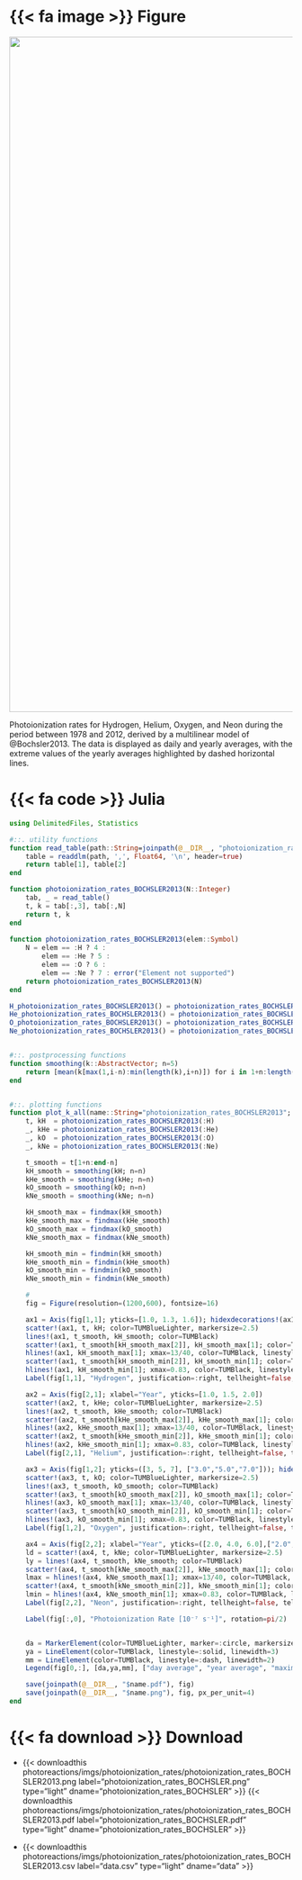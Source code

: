::: {.column-page-right}
::: {.panel-tabset}

# {{< fa image >}} Figure

::: {#fig-photoionization-rates-BOCHSLER}
![](/documentation/sources_sinks/photoreactions/imgs/photoionization_rates/photoionization_rates_BOCHSLER2013.png){width="1200px"}

Photoionization rates for Hydrogen, Helium, Oxygen, and Neon during the period between 1978 and 2012, derived by a multilinear model of @Bochsler2013. The data is displayed as daily and yearly averages, with the extreme values of the yearly averages highlighted by dashed horizontal lines.
:::

# {{< fa code >}} Julia

```julia
using DelimitedFiles, Statistics

#::. utility functions
function read_table(path::String=joinpath(@__DIR__, "photoionization_rates_BOCHSLER2013.csv"))
    table = readdlm(path, ',', Float64, '\n', header=true)
    return table[1], table[2]
end

function photoionization_rates_BOCHSLER2013(N::Integer)
    tab, _ = read_table()
    t, k = tab[:,3], tab[:,N]
    return t, k
end
 
function photoionization_rates_BOCHSLER2013(elem::Symbol)
    N = elem == :H ? 4 :
        elem == :He ? 5 :
        elem == :O ? 6 :
        elem == :Ne ? 7 : error("Element not supported")
    return photoionization_rates_BOCHSLER2013(N)
end

H_photoionization_rates_BOCHSLER2013() = photoionization_rates_BOCHSLER2013(4)
He_photoionization_rates_BOCHSLER2013() = photoionization_rates_BOCHSLER2013(5)
O_photoionization_rates_BOCHSLER2013() = photoionization_rates_BOCHSLER2013(6)
Ne_photoionization_rates_BOCHSLER2013() = photoionization_rates_BOCHSLER2013(7)


#::. postprocessing functions
function smoothing(k::AbstractVector; n=5)
    return [mean(k[max(1,i-n):min(length(k),i+n)]) for i in 1+n:length(k)-n]
end


#::. plotting functions
function plot_k_all(name::String="photoionization_rates_BOCHSLER2013"; n=5)
    t, kH  = photoionization_rates_BOCHSLER2013(:H)
    _, kHe = photoionization_rates_BOCHSLER2013(:He)
    _, kO  = photoionization_rates_BOCHSLER2013(:O)
    _, kNe = photoionization_rates_BOCHSLER2013(:Ne)

    t_smooth = t[1+n:end-n]
    kH_smooth = smoothing(kH; n=n)
    kHe_smooth = smoothing(kHe; n=n)
    kO_smooth = smoothing(kO; n=n)
    kNe_smooth = smoothing(kNe; n=n)

    kH_smooth_max = findmax(kH_smooth)
    kHe_smooth_max = findmax(kHe_smooth)
    kO_smooth_max = findmax(kO_smooth)
    kNe_smooth_max = findmax(kNe_smooth)

    kH_smooth_min = findmin(kH_smooth)
    kHe_smooth_min = findmin(kHe_smooth)
    kO_smooth_min = findmin(kO_smooth)
    kNe_smooth_min = findmin(kNe_smooth)

    #
    fig = Figure(resolution=(1200,600), fontsize=16)

    ax1 = Axis(fig[1,1]; yticks=[1.0, 1.3, 1.6]); hidexdecorations!(ax1; grid=false);
    scatter!(ax1, t, kH; color=TUMBlueLighter, markersize=2.5)
    lines!(ax1, t_smooth, kH_smooth; color=TUMBlack)
    scatter!(ax1, t_smooth[kH_smooth_max[2]], kH_smooth_max[1]; color=TUMBlack)
    hlines!(ax1, kH_smooth_max[1]; xmax=13/40, color=TUMBlack, linestyle=:dash)
    scatter!(ax1, t_smooth[kH_smooth_min[2]], kH_smooth_min[1]; color=TUMBlack)
    hlines!(ax1, kH_smooth_min[1]; xmax=0.83, color=TUMBlack, linestyle=:dash)
    Label(fig[1,1], "Hydrogen", justification=:right, tellheight=false, tellwidth=false, halign=:right, valign=:top, padding=(10,10,10,5), fontsize=FONTSIZE_BIG)

    ax2 = Axis(fig[2,1]; xlabel="Year", yticks=[1.0, 1.5, 2.0])
    scatter!(ax2, t, kHe; color=TUMBlueLighter, markersize=2.5)
    lines!(ax2, t_smooth, kHe_smooth; color=TUMBlack)
    scatter!(ax2, t_smooth[kHe_smooth_max[2]], kHe_smooth_max[1]; color=TUMBlack)
    hlines!(ax2, kHe_smooth_max[1]; xmax=13/40, color=TUMBlack, linestyle=:dash)
    scatter!(ax2, t_smooth[kHe_smooth_min[2]], kHe_smooth_min[1]; color=TUMBlack)
    hlines!(ax2, kHe_smooth_min[1]; xmax=0.83, color=TUMBlack, linestyle=:dash)
    Label(fig[2,1], "Helium", justification=:right, tellheight=false, tellwidth=false, halign=:right, valign=:top, padding=(10,10,10,5), fontsize=FONTSIZE_BIG)

    ax3 = Axis(fig[1,2]; yticks=([3, 5, 7], ["3.0","5.0","7.0"])); hidexdecorations!(ax3; grid=false);
    scatter!(ax3, t, kO; color=TUMBlueLighter, markersize=2.5)
    lines!(ax3, t_smooth, kO_smooth; color=TUMBlack)
    scatter!(ax3, t_smooth[kO_smooth_max[2]], kO_smooth_max[1]; color=TUMBlack)
    hlines!(ax3, kO_smooth_max[1]; xmax=13/40, color=TUMBlack, linestyle=:dash)
    scatter!(ax3, t_smooth[kO_smooth_min[2]], kO_smooth_min[1]; color=TUMBlack)
    hlines!(ax3, kO_smooth_min[1]; xmax=0.83, color=TUMBlack, linestyle=:dash)
    Label(fig[1,2], "Oxygen", justification=:right, tellheight=false, tellwidth=false, halign=:right, valign=:top, padding=(10,10,10,5), fontsize=FONTSIZE_BIG)

    ax4 = Axis(fig[2,2]; xlabel="Year", yticks=([2.0, 4.0, 6.0],["2.0","4.0","6.0"]))
    ld = scatter!(ax4, t, kNe; color=TUMBlueLighter, markersize=2.5)
    ly = lines!(ax4, t_smooth, kNe_smooth; color=TUMBlack)
    scatter!(ax4, t_smooth[kNe_smooth_max[2]], kNe_smooth_max[1]; color=TUMBlack)
    lmax = hlines!(ax4, kNe_smooth_max[1]; xmax=13/40, color=TUMBlack, linestyle=:dash)
    scatter!(ax4, t_smooth[kNe_smooth_min[2]], kNe_smooth_min[1]; color=TUMBlack)
    lmin = hlines!(ax4, kNe_smooth_min[1]; xmax=0.83, color=TUMBlack, linestyle=:dash)
    Label(fig[2,2], "Neon", justification=:right, tellheight=false, tellwidth=false, halign=:right, valign=:top, padding=(10,10,10,5), fontsize=FONTSIZE_BIG)

    Label(fig[:,0], "Photoionization Rate [10⁻⁷ s⁻¹]", rotation=pi/2)


    da = MarkerElement(color=TUMBlueLighter, marker=:circle, markersize=12)
    ya = LineElement(color=TUMBlack, linestyle=:solid, linewidth=3)
    mm = LineElement(color=TUMBlack, linestyle=:dash, linewidth=2)
    Legend(fig[0,:], [da,ya,mm], ["day average", "year average", "maximum/minimum year averages"]; orientation=:horizontal)

    save(joinpath(@__DIR__, "$name.pdf"), fig)
    save(joinpath(@__DIR__, "$name.png"), fig, px_per_unit=4)
end
```

# {{< fa download >}} Download

* {{< downloadthis photoreactions/imgs/photoionization_rates/photoionization_rates_BOCHSLER2013.png label="photoionization_rates_BOCHSLER.png" type="light" dname="photoionization_rates_BOCHSLER" >}}  {{< downloadthis photoreactions/imgs/photoionization_rates/photoionization_rates_BOCHSLER2013.pdf label="photoionization_rates_BOCHSLER.pdf" type="light" dname="photoionization_rates_BOCHSLER" >}} 

* {{< downloadthis photoreactions/imgs/photoionization_rates/photoionization_rates_BOCHSLER2013.csv label="data.csv" type="light" dname="data" >}}

:::
:::